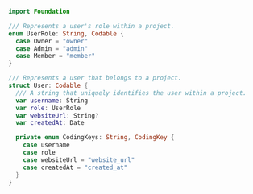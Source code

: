 ```swift models.swift
import Foundation

/// Represents a user's role within a project.
enum UserRole: String, Codable {
  case Owner = "owner"
  case Admin = "admin"
  case Member = "member"
}

/// Represents a user that belongs to a project.
struct User: Codable {
  /// A string that uniquely identifies the user within a project.
  var username: String
  var role: UserRole
  var websiteUrl: String?
  var createdAt: Date

  private enum CodingKeys: String, CodingKey {
    case username
    case role
    case websiteUrl = "website_url"
    case createdAt = "created_at"
  }
}
```